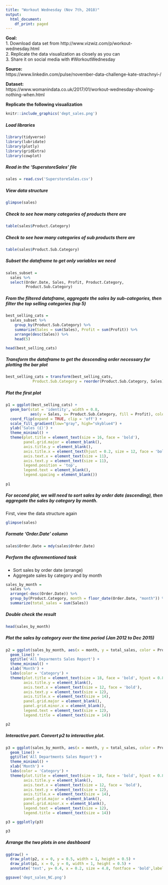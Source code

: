 ```yaml
---
title: "Workout Wednesday (Nov 7th, 2018)"
output:
  html_document:
    df_print: paged
---
```


**Goal:** <br>
1.  Download data set from http://www.vizwiz.com/p/workout-wednesday.html <br>
2.  Replicate the data visualization as closely as you can <br>
3.  Share it on social media with #WorkoutWednesday


**Source:** <br>
https://www.linkedin.com/pulse/november-data-challenge-kate-strachnyi-/


**Dataset:** <br>
https://www.womanindata.co.uk/2017/01/workout-wednesday-showing-nothing-when.html

**Replicate the following visualization**
```r
knitr::include_graphics('dept_sales.png')
```

##### Load libraries
```r
library(tidyverse)
library(lubridate)
library(plotly)
library(gridExtra)
library(cowplot)
```

##### Read in the 'SuperstoreSales' file
```r
sales = read.csv('SuperstoreSales.csv')
```

##### View data structure
```r
glimpse(sales)
```

##### Check to see how many categories of products there are
```r
table(sales$Product.Category)
```

##### Check to see how many categories of sub products there are
```r
table(sales$Product.Sub.Category)
```

##### Subset the dataframe to get only variables we need
```r
sales_subset = 
  sales %>%
  select(Order.Date, Sales, Profit, Product.Category, 
         Product.Sub.Category)
```

##### From the filtered dataframe, aggregate the sales by sub-categories, then filter the top selling categories (top 5)
```r
best_selling_cats = 
  sales_subset %>%
    group_by(Product.Sub.Category) %>%
    summarize(Sales = sum(Sales), Profit = sum(Profit)) %>%
    arrange(desc(Sales)) %>%
    head(5)

head(best_selling_cats)
```

##### Transform the dataframe to get the descending order necessary for plotting the bar plot
```r
best_selling_cats = transform(best_selling_cats, 
            Product.Sub.Category = reorder(Product.Sub.Category, Sales))
```

##### Plot the first plot
```r
p1 = ggplot(best_selling_cats) +
  geom_bar(stat = 'identity', width = 0.8,
           aes(y = Sales, x= Product.Sub.Category, fill = Profit), color = 'black') +
  coord_flip(expand = TRUE, clip = 'off') +
  scale_fill_gradient(low="gray", high="skyblue4") +
  ylab('Sales (£)') +
  theme_minimal() +
  theme(plot.title = element_text(size = 16, face = 'bold'),
        panel.grid.major = element_blank(),
        axis.title.y = element_blank(),
        axis.title.x = element_text(hjust = 0.2, size = 12, face = 'bold'),
        axis.text.x = element_text(size = 11),
        axis.text.y = element_text(size = 11),
        legend.position = 'top',
        legend.text = element_blank(),
        legend.spacing = element_blank()) 
  
p1
```

##### For second plot, we will need to sort sales by order date (ascending), then aggregate the sales by category by month. 
First, view the data structure again

```r
glimpse(sales)
```

##### Formate 'Order.Date' column 
```r
sales$Order.Date = mdy(sales$Order.Date)
```

##### Perform the aforementioned task
+  Sort sales by order date (arrange)
+  Aggregate sales by category and by month

```r
sales_by_month = 
  sales %>%
  arrange(-desc(Order.Date)) %>%
  group_by(Product.Category, month = floor_date(Order.Date, "month")) %>%
  summarize(total_sales = sum(Sales))
```

##### Double check the result 
```r
head(sales_by_month)
```

##### Plot the sales by category over the time period (Jan 2012 to Dec 2015)

```r
p2 = ggplot(sales_by_month, aes(x = month, y = total_sales, color = Product.Category)) +
  geom_line() +
  ggtitle('All Deparments Sales Report') +
  theme_minimal() +
  xlab('Month') + 
  labs(color = 'Category') +
  theme(plot.title = element_text(size = 18, face = 'bold', hjust = 0.8),
        axis.title.y = element_blank(),
        axis.text.x = element_text(size = 12, face = 'bold'),
        axis.text.y = element_text(size = 12),
        axis.title.x = element_text(size = 14),
        panel.grid.major = element_blank(),
        panel.grid.minor.x = element_blank(),
        legend.text = element_text(size = 12),
        legend.title = element_text(size = 14))

p2
```

##### Interactive part. Convert p2 to interactive plot. 
```r
p3 = ggplot(sales_by_month, aes(x = month, y = total_sales, color = Product.Category)) +
  geom_line() +
  ggtitle('All Departments Sales Report') +
  theme_minimal() +
  xlab('Month') + 
  labs(color = 'Category') +
  theme(plot.title = element_text(size = 18, face = 'bold', hjust = 0.8),
        axis.title.y = element_blank(),
        axis.text.x = element_text(size = 12, face = 'bold'),
        axis.text.y = element_text(size = 12),
        axis.title.x = element_text(size = 14),
        panel.grid.major = element_blank(),
        panel.grid.minor.x = element_blank(),
        legend.text = element_text(size = 12),
        legend.title = element_text(size = 14))

p3 = ggplotly(p3)

p3
```

##### Arrange the two plots in one dashboard

```r
ggdraw() +
  draw_plot(p2, x = 0, y = 0.5, width = 1, height = 0.5) +
  draw_plot(p1, x = 0, y = 0, width = 1, height = 0.5) +
  annotate('text', y= 0.4, x = 0.2, size = 4.8, fontface = 'bold',label = 'Best selling categories')

ggsave('dept_sales_NC.png')
```










